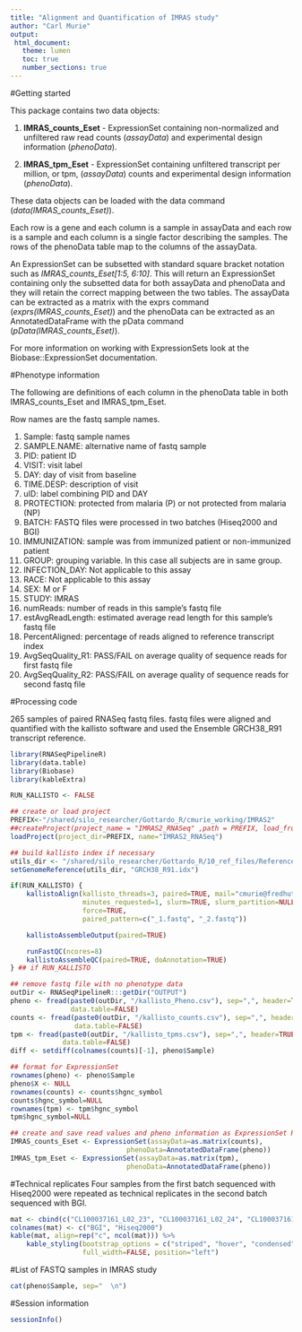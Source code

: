 ```yaml
---
title: "Alignment and Quantification of IMRAS study"
author: "Carl Murie"
output: 
 html_document:
   theme: lumen
   toc: true
   number_sections: true
---
```


#Getting started

This package contains two data objects:  
  
1. **IMRAS_counts_Eset** - ExpressionSet containing non-normalized and unfiltered raw read counts (*assayData*) and experimental design information (*phenoData*).  
  
2. **IMRAS_tpm_Eset** - ExpressionSet containing unfiltered transcript per million, or tpm, (*assayData*) counts and experimental design information (*phenoData*).  
  
These data objects can be loaded with the data command (*data(IMRAS_counts_Eset)*).  
  
Each row is a gene and each column is a sample in assayData and each row is a sample and each column is a single factor describing the samples. The rows of the phenoData table map to the columns of the assayData.  
  
An ExpressionSet can be subsetted with standard square bracket notation such as *IMRAS_counts_Eset[1:5, 6:10]*. This will return an ExpressionSet containing only the subsetted data for both assayData and phenoData and they will retain the correct mapping between the two tables. The assayData can be extracted as a matrix with the exprs command (*exprs(IMRAS_counts_Eset)*) and the phenoData can be extracted as an AnnotatedDataFrame with the pData command (*pData(IMRAS_counts_Eset)*).
  
For more information on working with ExpressionSets look at the Biobase::ExpressionSet documentation.  

#Phenotype information

The following are definitions of each column in the phenoData table in both IMRAS_counts_Eset and IMRAS_tpm_Eset.  
  
Row names are the fastq sample names.  
  
1. Sample: fastq sample names
2. SAMPLE.NAME: alternative name of fastq sample
3. PID: patient ID
4. VISIT: visit label
5. DAY: day of visit from baseline
6. TIME.DESP: description of visit
7. uID: label combining PID and DAY
8. PROTECTION: protected from malaria (P) or not protected from malaria (NP)
9. BATCH: FASTQ files were processed in two batches (Hiseq2000 and BGI)
10. IMMUNIZATION: sample was from immunized patient or non-immunized patient
11. GROUP: grouping variable. In this case all subjects are in same group.
12. INFECTION_DAY: Not applicable to this assay
13. RACE: Not applicable to this assay
14. SEX: M or F
15. STUDY: IMRAS
16. numReads: number of reads in this sample's fastq file
17. estAvgReadLength: estimated average read length for this sample's fastq file
18. PercentAligned: percentage of reads aligned to reference transcript index
19. AvgSeqQuality_R1: PASS/FAIL on average quality of sequence reads for first fastq file
20. AvgSeqQuality_R2: PASS/FAIL on average quality of sequence reads for second fastq file

#Processing code

265 samples of paired RNASeq fastq files. fastq files were aligned and quantified with the kallisto software and used the Ensemble GRCH38_R91 transcript reference.

```r
library(RNASeqPipelineR)
library(data.table)
library(Biobase)
library(kableExtra)

RUN_KALLISTO <- FALSE

## create or load project
PREFIX<-"/shared/silo_researcher/Gottardo_R/cmurie_working/IMRAS2"
##createProject(project_name = "IMRAS2_RNASeq" ,path = PREFIX, load_from_immport = FALSE)
loadProject(project_dir=PREFIX, name="IMRAS2_RNASeq")

## build kallisto index if necessary
utils_dir <- "/shared/silo_researcher/Gottardo_R/10_ref_files/Reference_Genome/Homo_sapiens/Ensembl/kallisto/"
setGenomeReference(utils_dir, "GRCH38_R91.idx")

if(RUN_KALLISTO) {
    kallistoAlign(kallisto_threads=3, paired=TRUE, mail="cmurie@fredhutch.org",
                  minutes_requested=1, slurm=TRUE, slurm_partition=NULL,
                  force=TRUE,
                  paired_pattern=c("_1.fastq", "_2.fastq"))

    kallistoAssembleOutput(paired=TRUE)

    runFastQC(ncores=8) 
    kallistoAssembleQC(paired=TRUE, doAnnotation=TRUE) 
} ## if RUN_KALLISTO

## remove fastq file with no phenotype data
outDir <- RNASeqPipelineR:::getDir("OUTPUT")
pheno <- fread(paste0(outDir, "/kallisto_Pheno.csv"), sep=",", header=TRUE,
               data.table=FALSE)
counts <- fread(paste0(outDir, "/kallisto_counts.csv"), sep=",", header=TRUE,
                data.table=FALSE)
tpm <- fread(paste0(outDir, "/kallisto_tpms.csv"), sep=",", header=TRUE,
             data.table=FALSE)
diff <- setdiff(colnames(counts)[-1], pheno$Sample)

## format for ExpressionSet
rownames(pheno) <- pheno$Sample
pheno$X <- NULL
rownames(counts) <- counts$hgnc_symbol
counts$hgnc_symbol=NULL
rownames(tpm) <- tpm$hgnc_symbol
tpm$hgnc_symbol=NULL

## create and save read values and pheno information as ExpressionSet Rds objects
IMRAS_counts_Eset <- ExpressionSet(assayData=as.matrix(counts),
                             phenoData=AnnotatedDataFrame(pheno))
IMRAS_tpm_Eset <- ExpressionSet(assayData=as.matrix(tpm),
                             phenoData=AnnotatedDataFrame(pheno))

```


#Technical replicates
Four samples from the first batch sequenced with Hiseq2000 were repeated as technical replicates in the second batch sequenced with BGI.

```r
mat <- cbind(c("CL100037161_L02_23", "CL100037161_L02_24", "CL100037161_L02_25", "CL100037161_L02_26"), c("IMRAS002.26", "IMRAS002.13", "IMRAS005.04", "IMRAS049.34"))
colnames(mat) <- c("BGI", "Hiseq2000")
kable(mat, align=rep("c", ncol(mat))) %>%
    kable_styling(bootstrap_options = c("striped", "hover", "condensed"), 
                  full_width=FALSE, position="left")
```

#List of FASTQ samples in IMRAS study

```r
cat(pheno$Sample, sep="  \n")
```

#Session information
```r
sessionInfo()
```


